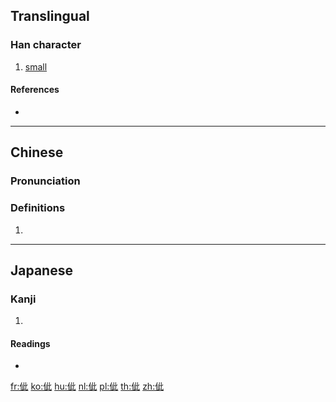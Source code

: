 ==Translingual==

===Han character===
{{Han char|rn=9|rad=人|as=05|sn=7|four=21210|canj=OYMP|ids=⿰亻此}}

# [[small]]

====References====
* {{Han ref|kx=0098.060|dkj=00502|dj=0206.170|hdz=10147.060|uh=4F4C|ud=20300|bh=CBBD|bd=52157}}

----

==Chinese==
{{zh-forms}}

===Pronunciation===
{{zh-pron
|m=cǐ
|c=ci2
|mc=y
|oc=y
|ma=
|cat=
}}

===Definitions===
# {{rfdef|lang=zh}}

----

==Japanese==

===Kanji===
{{ja-kanji|grade=|rs=人05}}

# {{defn|lang=ja|sort=人05}}

====Readings====
* {{ja-readings|on=[[し]] (shi)|kun=[[ちいさい]] (chiisai)}}

[[fr:佌]]
[[ko:佌]]
[[hu:佌]]
[[nl:佌]]
[[pl:佌]]
[[th:佌]]
[[zh:佌]]